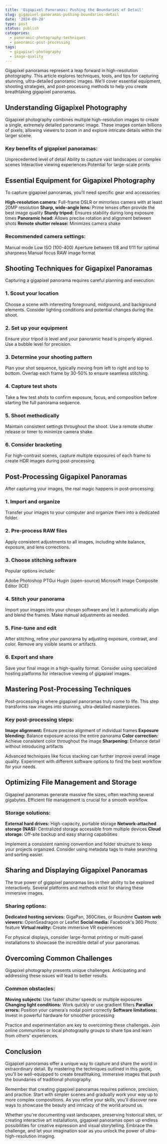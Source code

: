 ```yaml
---
title: 'Gigapixel Panoramas: Pushing the Boundaries of Detail'
slug: gigapixel-panoramas-pushing-boundaries-detail
date: '2024-09-20'
type: post
status: publish
categories:
  - panoramic-photography-techniques
  - panoramic-post-processing
tags:
  - gigapixel-photography
  - image-quality
---
```


Gigapixel panoramas represent a leap forward in high-resolution photography. This article explores techniques, tools, and tips for capturing stunning, ultra-detailed panoramic images. We'll cover essential equipment, shooting strategies, and post-processing methods to help you create breathtaking gigapixel panoramas.

## Understanding Gigapixel Photography

Gigapixel photography combines multiple high-resolution images to create a single, extremely detailed panoramic image. These images contain billions of pixels, allowing viewers to zoom in and explore intricate details within the larger scene.

### Key benefits of gigapixel panoramas:

Unprecedented level of detail
Ability to capture vast landscapes or complex scenes
Interactive viewing experiences
Potential for large-scale prints

## Essential Equipment for Gigapixel Photography

To capture gigapixel panoramas, you'll need specific gear and accessories:

**High-resolution camera:** Full-frame DSLR or mirrorless camera with at least 20MP resolution
**Sharp, wide-angle lens:** Prime lenses often provide the best image quality
**Sturdy tripod:** Ensures stability during long exposure times
**Panoramic head:** Allows precise rotation and alignment between shots
**Remote shutter release:** Minimizes camera shake

### Recommended camera settings:

Manual mode
Low ISO (100-400)
Aperture between f/8 and f/11 for optimal sharpness
Manual focus
RAW image format

## Shooting Techniques for Gigapixel Panoramas

Capturing a gigapixel panorama requires careful planning and execution:

### 1. Scout your location

Choose a scene with interesting foreground, midground, and background elements. Consider lighting conditions and potential changes during the shoot.

### 2. Set up your equipment

Ensure your tripod is level and your panoramic head is properly aligned. Use a bubble level for precision.

### 3. Determine your shooting pattern

Plan your shot sequence, typically moving from left to right and top to bottom. Overlap each frame by 30-50% to ensure seamless stitching.

### 4. Capture test shots

Take a few test shots to confirm exposure, focus, and composition before starting the full panorama sequence.

### 5. Shoot methodically

Maintain consistent settings throughout the shoot. Use a remote shutter release or timer to minimize camera shake.

### 6. Consider bracketing

For high-contrast scenes, capture multiple exposures of each frame to create HDR images during post-processing.

## Post-Processing Gigapixel Panoramas

After capturing your images, the real magic happens in post-processing:

### 1. Import and organize

Transfer your images to your computer and organize them into a dedicated folder.

### 2. Pre-process RAW files

Apply consistent adjustments to all images, including white balance, exposure, and lens corrections.

### 3. Choose stitching software

Popular options include:

Adobe Photoshop
PTGui
Hugin (open-source)
Microsoft Image Composite Editor (ICE)

### 4. Stitch your panorama

Import your images into your chosen software and let it automatically align and blend the frames. Make manual adjustments as needed.

### 5. Fine-tune and edit

After stitching, refine your panorama by adjusting exposure, contrast, and color. Remove any visible seams or artifacts.

### 6. Export and share

Save your final image in a high-quality format. Consider using specialized hosting platforms for interactive viewing of gigapixel images.
## Mastering Post-Processing Techniques

Post-processing is where gigapixel panoramas truly come to life. This step transforms raw images into stunning, ultra-detailed masterpieces.

### Key post-processing steps:

**Image alignment:** Ensure precise alignment of individual frames
**Exposure blending:** Balance exposure across the entire panorama
**Color correction:** Achieve consistent color throughout the image
**Sharpening:** Enhance detail without introducing artifacts

Advanced techniques like focus stacking can further improve overall image quality. Experiment with different software options to find the best workflow for your needs.

## Optimizing File Management and Storage

Gigapixel panoramas generate massive file sizes, often reaching several gigabytes. Efficient file management is crucial for a smooth workflow.

### Storage solutions:

**External hard drives:** High-capacity, portable storage
**Network-attached storage (NAS):** Centralized storage accessible from multiple devices
**Cloud storage:** Off-site backup and easy sharing capabilities

Implement a consistent naming convention and folder structure to keep your projects organized. Consider using metadata tags to make searching and sorting easier.

## Sharing and Displaying Gigapixel Panoramas

The true power of gigapixel panoramas lies in their ability to be explored interactively. Several platforms and methods exist for sharing these immersive images.

### Sharing options:

**Dedicated hosting services:** GigaPan, 360Cities, or Roundme
**Custom web viewers:** OpenSeadragon or Leaflet
**Social media:** Facebook's 360 Photo feature
**Virtual reality:** Create immersive VR experiences

For physical displays, consider large-format printing or multi-panel installations to showcase the incredible detail of your panoramas.

## Overcoming Common Challenges

Gigapixel photography presents unique challenges. Anticipating and addressing these issues will lead to better results.

### Common obstacles:

**Moving subjects:** Use faster shutter speeds or multiple exposures
**Changing light conditions:** Work quickly or use gradient filters
**Parallax errors:** Position your camera's nodal point correctly
**Software limitations:** Invest in powerful hardware for smoother processing

Practice and experimentation are key to overcoming these challenges. Join online communities or local photography groups to share tips and learn from others' experiences.

## Conclusion

Gigapixel panoramas offer a unique way to capture and share the world in extraordinary detail. By mastering the techniques outlined in this guide, you'll be well-equipped to create breathtaking, immersive images that push the boundaries of traditional photography.

Remember that creating gigapixel panoramas requires patience, precision, and practice. Start with simpler scenes and gradually work your way up to more complex compositions. As you refine your skills, you'll discover new ways to showcase the beauty and intricacy of the world around us.

Whether you're documenting vast landscapes, preserving historical sites, or creating interactive art installations, gigapixel panoramas open up endless possibilities for creative expression and visual storytelling. Embrace the challenge, and let your imagination soar as you unlock the power of ultra-high-resolution imaging.
